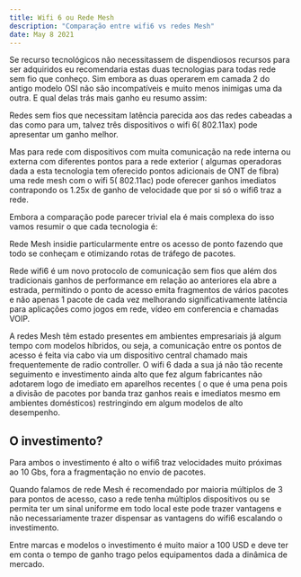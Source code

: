 ```yaml
---
title: Wifi 6 ou Rede Mesh
description: "Comparação entre wifi6 vs redes Mesh"
date: May 8 2021
---
```

Se recurso tecnológicos não necessitassem de dispendiosos recursos para ser adquiridos eu recomendaria estas duas tecnologias 
para todas rede sem fio que conheço. Sim embora as duas operarem em camada 2 do antigo modelo OSI não são incompatíveis e
muito menos inimigas uma da outra. E qual delas trás mais ganho eu resumo assim:

Redes sem fios que necessitam latência parecida aos das redes cabeadas a das como para um, talvez três dispositivos o wifi 6( 802.11ax) 
pode apresentar um ganho melhor.

Mas para rede com dispositivos com muita comunicação na rede interna ou externa com diferentes pontos para a rede exterior 
( algumas operadoras dada a esta tecnologia tem oferecido pontos adicionais de ONT de fibra) uma rede mesh com o wifi 5( 802.11ac) 
pode oferecer ganhos imediatos contrapondo os 1.25x de ganho de velocidade que por si só o wifi6 traz a rede.

Embora a comparação pode parecer trivial ela é mais complexa do isso vamos resumir o que cada tecnologia é:

Rede Mesh insidie particularmente entre os acesso de ponto fazendo que todo se conheçam e otimizando rotas de tráfego de pacotes.

Rede wifi6 é um novo protocolo de comunicação sem fios que além dos tradicionais ganhos de performance em relação ao anteriores ela 
abre a estrada, permitindo o ponto de acesso emita fragmentos de vários pacotes e não apenas 1 pacote de cada vez melhorando 
significativamente latência para aplicações como jogos em rede, vídeo em conferencia e chamadas VOIP.

A redes Mesh têm estado presentes em ambientes empresariais já algum tempo com modelos híbridos, ou seja, a comunicação entre os 
pontos de acesso é feita via cabo via um dispositivo central chamado mais frequentemente de radio controller. O wifi 6 dada a sua 
já não tão recente seguimento e investimento ainda alto que fez algum fabricantes não adotarem logo de imediato em aparelhos recentes
( o que é uma pena pois a divisão de pacotes por banda traz ganhos reais e 
imediatos mesmo em ambientes domésticos) restringindo em algum modelos de alto desempenho.

## O investimento?

Para ambos o investimento é alto o wifi6 traz velocidades muito próximas ao 10 Gbs, fora a fragmentação no envio de pacotes.

Quando falamos de rede Mesh é recomendado por maioria múltiplos de 3 para pontos de acesso, caso a rede tenha múltiplos dispositivos 
ou se permita ter um sinal uniforme em todo local este pode trazer vantagens e não necessariamente trazer dispensar as vantagens do 
wifi6 escalando o investimento.

Entre marcas e modelos o investimento é muito maior a 100 USD e deve ter em conta o tempo de ganho trago pelos equipamentos 
dada a dinâmica de mercado.

